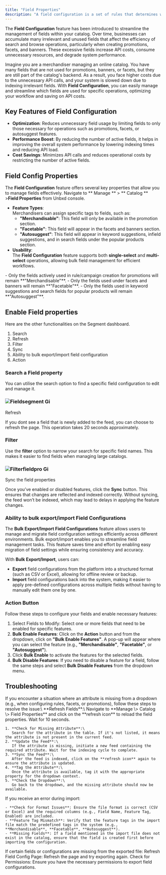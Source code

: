 ```yaml
---
title: "Field Properties"
description: "A field configuration is a set of rules that determines which fields are available for a catalog"
---
```


The **Field Configuration** feature has been introduced to streamline the management of fields within your catalog. Over time, businesses can accumulate many irrelevant and unused fields that affect the efficiency of search and browse operations, particularly when creating promotions, facets, and banners. These excessive fields increase API costs, consume unnecessary resources, and degrade system performance.

Imagine you are a merchandiser managing an online catalog. You have many fields that are not used for promotions, banners, or facets, but they are still part of the catalog's backend. As a result, you face higher costs due to the unnecessary API calls, and your system is slowed down due to indexing irrelevant fields. With **Field Configuration**, you can easily manage and streamline which fields are used for specific operations, optimizing your workflow and saving on API costs.

## Key Features of Field Configuration

- **Optimization**: Reduces unnecessary field usage by limiting fields to only those necessary for operations such as promotions, facets, or autosuggest features.
- **Performance Boost**: By reducing the number of active fields, it helps in improving the overall system performance by lowering indexing times and reducing API load.
- **Cost Savings**: Minimizes API calls and reduces operational costs by restricting the number of active fields.

## Field Config Properties

The **Field Configuration** feature offers several key properties that allow you to manage fields effectively. Navigate to \*\* Manage \*\* \> \*\* Catalog \*\* \>**Field Properties**  from Unbxd console.

- **Feature Types**:\
  Merchandisers can assign specific tags to fields, such as:
  - **"Merchandisable"**: This field will only be available in the promotion section.
  - **"Facetable"**: This field will appear in the facets and banners section.
  - **"Autosuggest"**: This field will appear in keyword suggestions, infield suggestions, and in search fields under the popular products section.
- **Usability**:\
  The **Field Configuration** feature supports both **single-select** and **multi-select** operations, allowing bulk field management for efficient workflows.

<Info>
  - Only the fields actively used in rule/campaign creation for promotions will remain **"Merchandisable"**.
  - Only the fields used under facets and banners will remain **"Facetable"**.
  - Only the fields used in keyword suggestions and search fields for popular products will remain **"Autosuggest"**.
</Info>

## Enable Field properties

Here are the other functionalities on the Segment dashboard.

1. Search
2. Refresh
3. Filter
4. Sync
5. Ability to bulk export/import field configuration
6. Action

### Search a Field property

You can utilise the search option to find a specific field configuration to edit and manage it.

### ![Fieldsegment Gi](/images/Fieldsegment.gif)

Refresh 

If you dont see a field that is newly added to the feed, you can choose to refresh the page. This operation takes 20 seconds approximately.

### Filter 

Use the **filter** option to narrow your search for specific field names. This makes it easier to find fields when managing large catalogs.

### ![Filterfieldpro Gi](/images/Filterfieldpro.gif)

Sync the field properties

Once you’ve enabled or disabled features, click the **Sync** button. This ensures that changes are reflected and indexed correctly. Without syncing, the feed won’t be indexed, which may lead to delays in applying the feature changes.

### Ability to bulk export/import Field Configurations

The **Bulk Export/Import Field Configurations** feature allows users to manage and migrate field configuration settings efficiently across different environments. Bulk export/import enables you to streamline field management tasks. This feature saves time and effort by enabling easy migration of field settings while ensuring consistency and accuracy.

With **Bulk Export/Import**, users can:

- **Export** field configurations from the platform into a structured format (such as CSV or Excel), allowing for offline review or backup.
- **Import** field configurations back into the system, making it easier to apply pre-defined configurations across multiple fields without having to manually edit them one by one.

### Action Button

Follow these steps to configure your fields and enable necessary features:

1. Select Fields to Modify: Select one or more fields that need to be enabled for specific features.
2. **Bulk Enable Features**: Click on the **Action** button and from the dropdown, click on **"Bulk Enable Features"**. A pop-up will appear where you can select the feature (e.g., **"Merchandisable"**, **"Facetable"**, or **"Autosuggest"**).
3. Click **Bulk Enable** to activate the features for the selected fields.
4. **Bulk Disable Features**: If you need to disable a feature for a field, follow the same steps and select **Bulk Disable Features** from the dropdown menu.

## Troubleshooting

<AccordionGroup>
  <Accordion title="My Feed Attribute is Missing in the Drop-down" icon="sparkles" iconType="solid">
    If you encounter a situation where an attribute is missing from a dropdown (e.g., when configuring rules, facets, or promotions), follow these steps to resolve the issue:\
    **Refresh Fields**:\
    Navigate to **Manage \> Catalog \> Field Properties** and click on the **refresh icon** to reload the field properties. Wait for 10 seconds.

    1. **Check for Missing Attribute**:\
       Search for the attribute in the table. If it's not listed, it means the attribute is not present in the current feed.
    2. **Update the Feed**:\
       If the attribute is missing, initiate a new feed containing the required attribute. Wait for the indexing cycle to complete.
    3. **Sync the Feed**:\
       After the feed is indexed, click on the **refresh icon** again to ensure the attribute is updated.
    4. **Tag the Attribute**:\
       Once the attribute is available, tag it with the appropriate property for the dropdown context.
    5. **Check the Dropdown**:\
       Go back to the dropdown, and the missing attribute should now be available.
  </Accordion>
  <Accordion title=" Importing Fields with Errors" icon="sparkles" iconType="solid">
    If you receive an error during import:

    - **Check for Format Issues**: Ensure the file format is correct (CSV or Excel) and the required columns (e.g., Field Name, Feature Tag, Enabled) are included.
    - **Feature Tag Mismatch**: Verify that the feature tags in the import file match the predefined tags in the system (e.g., **Merchandisable**, **Facetable**, **Autosuggest**).
    - **Missing Fields**: If a field mentioned in the import file does not exist in the catalog, ensure that the field is created first before importing the configuration.
  </Accordion>
  <Accordion title="Exported File Contains Missing Data" icon="sparkles" iconType="sharp-solid">
    If certain fields or configurations are missing from the exported file:  Refresh Field Config Page: Refresh the page and try exporting again.  Check for Permissions: Ensure you have the necessary permissions to export field configurations.
  </Accordion>
</AccordionGroup>